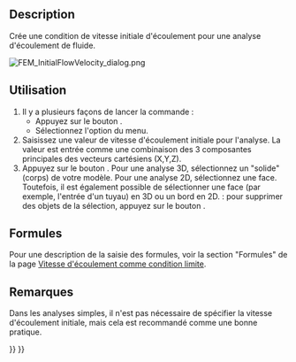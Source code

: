 <languages/>

{{Docnav/fr
|[[FEM_ElectricChargeDensity/fr|Densité de charge électrique]]
|[[FEM_ConstraintInitialPressure/fr|Pression initiale]]
|[[FEM_Workbench/fr|Atelier FEM]]
|IconL=FEM_ConstraintElectricChargeDensity.svg
|IconR=FEM_ConstraintInitialPressure.svg
|IconC=Workbench_FEM.svg
}}

{{GuiCommandContainer
|{{GuiCommand/fr
|Name=FEM ConstraintInitialFlowVelocity
|Name/fr=FEM Vitesse initiale d'écoulement
|MenuLocation=Modèle → Conditions limites de fluide → Condition de vitesse d'écoulement initial
|Workbenches=[[FEM_Workbench/fr|FEM]]
|SeeAlso=[[FEM_ConstraintFlowVelocity/fr|FEM Vitesse d'écoulement comme condition limite]], [[FEM_ConstraintInitialPressure/fr|FEM Pression initiale]]
}}
{{GuiCommandFemInfo/fr
|Solvers=Elmer
}}
}}

==Description==

Crée une condition de vitesse initiale d'écoulement pour une analyse d'écoulement de fluide.

[[File:FEM_InitialFlowVelocity_dialog.png]]
{{Caption|Panneau des tâches de la vitesse initiale d'écoulement FEM}}

<span id="Usage"></span>
==Utilisation== 

# Il y a plusieurs façons de lancer la commande :
#* Appuyez sur le bouton {{Button|[[Image:FEM_ConstraintInitialFlowVelocity.svg|16px]] [[FEM_ConstraintInitialFlowVelocity/fr|Condition de vitesse d'écoulement initial]]}}.
#* Sélectionnez l'option {{MenuCommand|Modèle → Conditions limites de fluide → [[Image:FEM_ConstraintInitialFlowVelocity.svg|16px]] Condition de vitesse d'écoulement initial}} du menu.
# Saisissez une valeur de vitesse d'écoulement initiale pour l'analyse. La valeur est entrée comme une combinaison des 3 composantes principales des vecteurs cartésiens (X,Y,Z).
# Appuyez sur le bouton {{Button|Ajouter}}. Pour une analyse 3D, sélectionnez un "solide" (corps) de votre modèle. Pour une analyse 2D, sélectionnez une face. Toutefois, il est également possible de sélectionner une face (par exemple, l'entrée d'un tuyau) en 3D ou un bord en 2D. {{Version/fr|1.1}} : pour supprimer des objets de la sélection, appuyez sur le bouton {{Button|Supprimer}}.

<span id="Formulas"></span>
==Formules==

Pour une description de la saisie des formules, voir la section "Formules" de la page [[FEM_ConstraintFlowVelocity/fr#Formules|Vitesse d'écoulement comme condition limite]].

<span id="Notes"></span>
==Remarques== 

Dans les analyses simples, il n'est pas nécessaire de spécifier la vitesse d'écoulement initiale, mais cela est recommandé comme une bonne pratique.


{{Docnav/fr
|[[FEM_ElectricChargeDensity/fr|Densité de charge électrique]]
|[[FEM_ConstraintInitialPressure/fr|Pression initiale]]
|[[FEM_Workbench/fr|Atelier FEM]]
|IconL=FEM_ConstraintElectricChargeDensity.svg
|IconR=FEM_ConstraintInitialPressure.svg
|IconC=Workbench_FEM.svg
}}

{{FEM_Tools_navi{{#translation:}}}}
{{Userdocnavi{{#translation:}}}}
